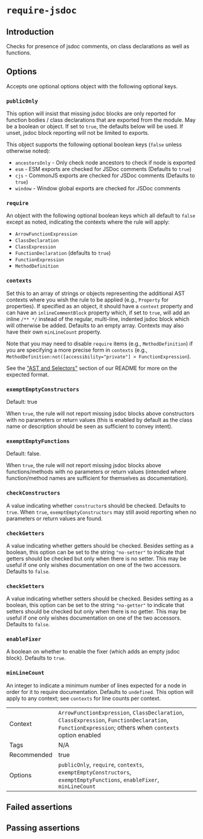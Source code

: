 # `require-jsdoc`

## Introduction

Checks for presence of jsdoc comments, on class declarations as well as
functions.

## Options

Accepts one optional options object with the following optional keys.

### `publicOnly`

This option will insist that missing jsdoc blocks are only reported for
function bodies / class declarations that are exported from the module.
May be a boolean or object. If set to `true`, the defaults below will be
used. If unset, jsdoc block reporting will not be limited to exports.

This object supports the following optional boolean keys (`false` unless
otherwise noted):

- `ancestorsOnly` - Only check node ancestors to check if node is exported
- `esm` - ESM exports are checked for JSDoc comments (Defaults to `true`)
- `cjs` - CommonJS exports are checked for JSDoc comments  (Defaults to `true`)
- `window` - Window global exports are checked for JSDoc comments

### `require`

An object with the following optional boolean keys which all default to
`false` except as noted, indicating the contexts where the rule will apply:

- `ArrowFunctionExpression`
- `ClassDeclaration`
- `ClassExpression`
- `FunctionDeclaration` (defaults to `true`)
- `FunctionExpression`
- `MethodDefinition`

### `contexts`

Set this to an array of strings or objects representing the additional AST
contexts where you wish the rule to be applied (e.g., `Property` for
properties). If specified as an object, it should have a `context` property
and can have an `inlineCommentBlock` property which, if set to `true`, will
add an inline `/** */` instead of the regular, multi-line, indented jsdoc
block which will otherwise be added. Defaults to an empty array. Contexts
may also have their own `minLineCount` property.

Note that you may need to disable `require` items (e.g., `MethodDefinition`)
if you are specifying a more precise form in `contexts` (e.g., `MethodDefinition:not([accessibility="private"] > FunctionExpression`).

See the ["AST and Selectors"](../#advanced-ast-and-selectors)
section of our README for more on the expected format.

### `exemptEmptyConstructors`

Default: true

When `true`, the rule will not report missing jsdoc blocks above constructors
with no parameters or return values (this is enabled by default as the class
name or description should be seen as sufficient to convey intent).

### `exemptEmptyFunctions`

Default: false.

When `true`, the rule will not report missing jsdoc blocks above
functions/methods with no parameters or return values (intended where
function/method names are sufficient for themselves as documentation).

### `checkConstructors`

A value indicating whether `constructor`s should be checked. Defaults to
`true`. When `true`, `exemptEmptyConstructors` may still avoid reporting when
no parameters or return values are found.

### `checkGetters`

A value indicating whether getters should be checked. Besides setting as a
boolean, this option can be set to the string `"no-setter"` to indicate that
getters should be checked but only when there is no setter. This may be useful
if one only wishes documentation on one of the two accessors. Defaults to
`false`.

### `checkSetters`

A value indicating whether setters should be checked. Besides setting as a
boolean, this option can be set to the string `"no-getter"` to indicate that
setters should be checked but only when there is no getter. This may be useful
if one only wishes documentation on one of the two accessors. Defaults to
`false`.

### `enableFixer`

A boolean on whether to enable the fixer (which adds an empty jsdoc block).
Defaults to `true`.

### `minLineCount`

An integer to indicate a minimum number of lines expected for a node in order
for it to require documentation. Defaults to `undefined`. This option will
apply to any context; see `contexts` for line counts per context.

|||
|---|---|
|Context|`ArrowFunctionExpression`, `ClassDeclaration`, `ClassExpression`, `FunctionDeclaration`, `FunctionExpression`; others when `contexts` option enabled|
|Tags|N/A|
|Recommended|true|
|Options|`publicOnly`, `require`, `contexts`, `exemptEmptyConstructors`, `exemptEmptyFunctions`, `enableFixer`, `minLineCount`|


## Failed assertions

<Assertions rule="requireJsdoc" />

## Passing assertions

<Assertions rule="requireJsdoc" passing />
